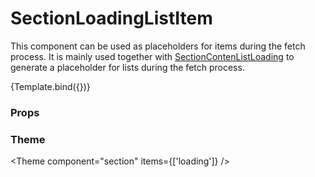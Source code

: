 
<Meta
  title="Components/Section/SectionLoadingListItem"
  component={SectionLoadingListItem}
/>

# SectionLoadingListItem

This component can be used as placeholders for items during the fetch process. It is mainly used together with [SectionContenListLoading](/docs/components-section-sectioncontentlistloading--default-story) to generate a placeholder for lists during the fetch process.


<Canvas>
  <Story name="Default">{Template.bind({})}</Story>
</Canvas>

### Props

<ArgsTable story="Default" />

### Theme

<Theme component="section" items={['loading']} />
